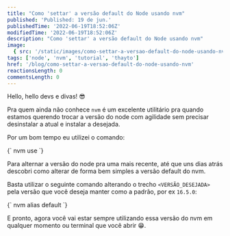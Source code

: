 ```yaml
---
title: "Como 'settar' a versão default do Node usando nvm"
published: 'Published: 19 de jun.'
publishedTime: '2022-06-19T18:52:06Z'
modifiedTime: '2022-06-19T18:52:06Z'
description: "Como 'settar' a versão default do Node usando nvm"
image:
  { src: '/static/images/como-settar-a-versao-default-do-node-usando-nvm.png' }
tags: ['node', 'nvm', 'tutorial', 'thayto']
href: '/blog/como-settar-a-versao-default-do-node-usando-nvm'
reactionsLength: 0
commentsLength: 0
---
```


Hello, hello devs e divas! 😎

Pra quem ainda não conhece `nvm` é um excelente utilitário pra quando estamos querendo trocar a versão do node com agilidade sem precisar desinstalar a atual e instalar a desejada.

Por um bom tempo eu utilizei o comando:

<SyntaxHighlighter language="bash">
  {`
    nvm use <VERSÃO_DESEJADA>
  `}
</SyntaxHighlighter>

Para alternar a versão do node pra uma mais recente, até que uns dias atrás descobri como alterar de forma bem simples a versão default do nvm.

Basta utilizar o seguinte comando alterando o trecho `<VERSÃO_DESEJADA>` pela versão que você deseja manter como a padrão, por ex `16.5.0`:

<SyntaxHighlighter language="bash">
  {`
    nvm alias default <VERSÃO_DESEJADA>
  `}
</SyntaxHighlighter>

E pronto, agora você vai estar sempre utilizando essa versão do nvm em qualquer momento ou terminal que você abrir 😁.
